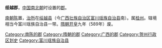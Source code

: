'''绥越郡'''，[[中国|中国]][[南北朝|南北朝]]时设置的[[郡|郡]]。

[[陳_(南朝)|南朝陈]]置，[[治所|治所]]在[[绥越县|绥越县]]（今[[广西壮族自治区|广西壮族自治区]][[富川瑶族自治县|富川瑶族自治县]]南）。属[[桂州|桂州]]。辖境相当今富川瑶族自治县一带。[[隋朝|隋朝]][[开皇|开皇]]九年（589年）废。

{{广西行政区划小作品}}
{{DEFAULTSORT:S}}
[[Category:南陈的郡|Category:南陈的郡]]
[[Category:隋朝的郡|Category:隋朝的郡]]
[[Category:广西的郡|Category:广西的郡]]
[[Category:贺州行政区划史|Category:贺州行政区划史]]
[[Category:富川瑶族自治县|Category:富川瑶族自治县]]